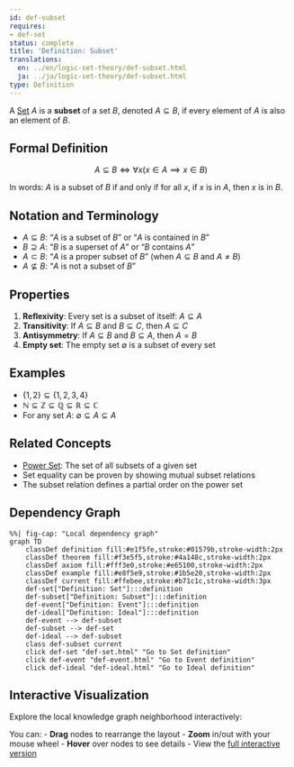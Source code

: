 ```yaml
---
id: def-subset
requires:
- def-set
status: complete
title: 'Definition: Subset'
translations:
  en: ../en/logic-set-theory/def-subset.html
  ja: ../ja/logic-set-theory/def-subset.html
type: Definition
---
```


A [Set](def-set.qmd) $A$ is a **subset** of a set $B$, denoted $A \subseteq B$, if every element of $A$ is also an element of $B$.

## Formal Definition

$$A \subseteq B \iff \forall x (x \in A \implies x \in B)$$

In words: $A$ is a subset of $B$ if and only if for all $x$, if $x$ is in $A$, then $x$ is in $B$.

## Notation and Terminology

- $A \subseteq B$: "$A$ is a subset of $B$" or "$A$ is contained in $B$"
- $B \supseteq A$: "$B$ is a superset of $A$" or "$B$ contains $A$"
- $A \subset B$: "$A$ is a proper subset of $B$" (when $A \subseteq B$ and $A \neq B$)
- $A \not\subseteq B$: "$A$ is not a subset of $B$"

## Properties

1. **Reflexivity**: Every set is a subset of itself: $A \subseteq A$
2. **Transitivity**: If $A \subseteq B$ and $B \subseteq C$, then $A \subseteq C$
3. **Antisymmetry**: If $A \subseteq B$ and $B \subseteq A$, then $A = B$
4. **Empty set**: The empty set $\emptyset$ is a subset of every set

## Examples

- $\{1, 2\} \subseteq \{1, 2, 3, 4\}$
- $\mathbb{N} \subseteq \mathbb{Z} \subseteq \mathbb{Q} \subseteq \mathbb{R} \subseteq \mathbb{C}$
- For any set $A$: $\emptyset \subseteq A \subseteq A$

## Related Concepts

- [Power Set](def-power-set.qmd): The set of all subsets of a given set
- Set equality can be proven by showing mutual subset relations
- The subset relation defines a partial order on the power set

## Dependency Graph

```mermaid
%%| fig-cap: "Local dependency graph"
graph TD
    classDef definition fill:#e1f5fe,stroke:#01579b,stroke-width:2px
    classDef theorem fill:#f3e5f5,stroke:#4a148c,stroke-width:2px
    classDef axiom fill:#fff3e0,stroke:#e65100,stroke-width:2px
    classDef example fill:#e8f5e9,stroke:#1b5e20,stroke-width:2px
    classDef current fill:#ffebee,stroke:#b71c1c,stroke-width:3px
    def-set["Definition: Set"]:::definition
    def-subset["Definition: Subset"]:::definition
    def-event["Definition: Event"]:::definition
    def-ideal["Definition: Ideal"]:::definition
    def-event --> def-subset
    def-subset --> def-set
    def-ideal --> def-subset
    class def-subset current
    click def-set "def-set.html" "Go to Set definition"
    click def-event "def-event.html" "Go to Event definition"
    click def-ideal "def-ideal.html" "Go to Ideal definition"
```

## Interactive Visualization

Explore the local knowledge graph neighborhood interactively:

::: {.graph-viz data-id="def-subset" data-width="700" data-height="500"}
:::

You can:
- **Drag** nodes to rearrange the layout
- **Zoom** in/out with your mouse wheel
- **Hover** over nodes to see details
- View the [full interactive version](../../output/interactive/def-subset.html){target="_blank"}
